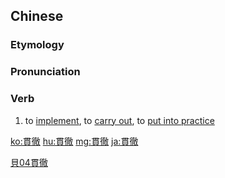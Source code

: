 {{also|贯彻}}
==Chinese==
{{zh-forms|s=贯彻}}

===Etymology===
{{rfe|lang=zh}}

===Pronunciation===
{{zh-pron
|m=guànchè
|c=gun3 cit3
|h=pfs=kon-chha̍t
|mn=koàn-thiat
|cat=v
}}

===Verb===
{{zh-verb}}

# to [[implement]], to [[carry out]], to [[put into practice]]

[[Category:Elementary Mandarin|貝04貫徹]]

[[ko:貫徹]]
[[hu:貫徹]]
[[mg:貫徹]]
[[ja:貫徹]]